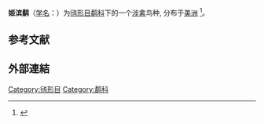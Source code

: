 {{Speciesbox
|image=Calidris minutilla-foraging.jpg
|status=LC
|status_system=IUCN3.1
|status_ref=<ref>{{cite iucn|author=BirdLife International|author-link=BirdLife International|title=''Calidris minutilla''|page=e.T22693396A93403074|year=2016|accessdate=Jan 12, 2021}}</ref>
|taxon=Calidris minutilla
|authority=[[w:Louis_Jean_Pierre_Vieillot|Vieillot]], 1819
}}
'''姬滨鹬'''（[[学名|学名]]：{{lang|la|''Calidris minutilla''}}）为[[鸻形目|鸻形目]][[鹬科|鹬科]]下的一个[[涉禽|涉禽]]鸟种, 分布于[[美洲|美洲]]
<ref>{{cite journal
|last1=Nebel
|first1=S
|last2=Cooper
|first2=J. M.
|editor1-last=Poole
|editor1-first=A. F.
|date=2020
|title=Least Sandpiper (Calidris minutilla)
|url=https://birdsoftheworld.org/bow/species/leasan/cur/introduction
|journal=Birds of the World, Cornell Lab of Ornithology
|doi=10.2173/bow.leasan.01
|access-date=Jan 12, 2021
|archive-date=2021-01-25
|archive-url=https://web.archive.org/web/20210125023136/https://birdsoftheworld.org/bow/species/leasan/cur/introduction
|dead-url=no
}}</ref>。

==参考文献==
{{Reflist}}
==外部連結==
{{Wikispecies}}
{{commons}}
{{Taxonbar|from=Q913052}}
[[Category:鸻形目|Category:鸻形目]]
[[Category:鹬科|Category:鹬科]]
{{鸟类小作品}}